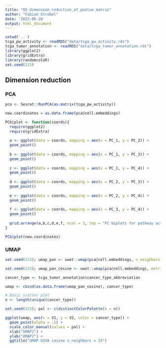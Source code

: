 ```yaml
---
title: "05_dimension_reduction_of_pvalue_matrix"
author: "Fabian Strobel"
date: '2022-06-20'
output: html_document
---
```


```r
setwd('..')
tcga_pw_activity <- readRDS("data/tcga_pw_activity.rds")
tcga_tumor_annotation <- readRDS("data/tcga_tumor_annotation.rds")
library(ggplot2)
library(gridExtra)
library(randomcoloR)
set.seed(123)
```


## Dimension reduction

### PCA
```r
pca <- Seurat::RunPCA(as.matrix(tcga_pw_activity))
```

```r
new.coordinates = as.data.frame(pca@cell.embeddings)

PCbiplot <- function(coords){
  require(ggplot2)
  require(gridExtra)
  
  a <- ggplot(data = coords, mapping = aes(x = PC_1, y = PC_2)) +
  geom_point()
  
  b <- ggplot(data = coords, mapping = aes(x = PC_1, y = PC_3)) +
  geom_point()
  
  c <- ggplot(data = coords, mapping = aes(x = PC_1, y = PC_4)) +
  geom_point()
  
  d <- ggplot(data = coords, mapping = aes(x = PC_2, y = PC_3)) +
  geom_point()
          
  e <- ggplot(data = coords, mapping = aes(x = PC_2, y = PC_4)) +
  geom_point()
  
  f <- ggplot(data = coords, mapping = aes(x = PC_3, y = PC_4)) +
  geom_point()
  
  grid.arrange(a,b,c,d,e,f, ncol = 3, top = "PC biplots for pathway activity matrix")
}

PCbiplot(new.coordinates)
```

### UMAP

```r
set.seed(123); umap_pan <- uwot::umap(pca@cell.embeddings, n_neighbors = 100)

set.seed(123); umap_pan_cosine <- uwot::umap(pca@cell.embeddings, metric = "cosine", n_neighbors = 15)
```

```r
cancer_type <- tcga_tumor_annotation$cancer_type_abbreviation

umap <- cbind(as.data.frame(umap_pan_cosine), cancer_type)

# Basic scatter plot
n <- length(unique(cancer_type))

set.seed(123); pal <- c(distinctColorPalette(k = n))

ggplot(umap, aes(x = V1, y = V2, color = cancer_type)) + 
  geom_point(alpha = .5) +
  scale_color_manual(values = pal) +
  xlab("UMAP1") +
  ylab("UMAP2") +
  ggtitle("UMAP GSVA cosine n_neighbors = 15")
```